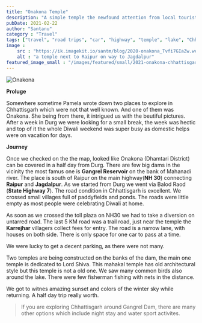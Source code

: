 ```yaml
---
title: "Onakona Temple"
description: "A simple temple the newfound attention from local tourist"
pubDate: 2021-02-22
author: "Santanu"
category : "Travel"
tags: ["travel", "road trips", "car", "highway", "temple", "lake", "Chhattisgarh"]
image : 
    src : "https://ik.imagekit.io/santm/blog/2020-onakona_Tvfi7GIaZw.webp"
    alt : "a temple next to Raipur on way to Jagdalpur"
featured_image_small : "/images/featured/small/2021-onakona-chhattisgarh.jpg"
---
```


<Image src={pic1} alt="Onakona"/>

**Proluge**  

Somewhere sometime Pamela wrote down two places to explore in Chhattisgarh which were not that well known. And one of them was Onakona. She being from there, it intrigued us with the beutiful pictures. After a week in Durg we were looking for a small break, the week was hectic and  top of it the whole Diwali weekend was super busy as domestic helps were on vacation for days. 

**Journey**  

Once we checked on the the map, looked like Onakona (Dhamtari District) can be covered in a half day from Durg. There are few  big dams in the vicinity the most famus one is **Gangrel Reservoir** on the bank of Mahanadi river.  The place is south of Raipur on the main highway(**NH 30**) connecting **Raipur** and **Jagdalpur**.  As we started from Durg we went via Balod Raod (**State Highway 7**). The road condition in Chhattisgarh is excellent. We crossed small villages full of paddyfields and ponds. The roads were little empty as most people were celebrating Diwali at home. 

As soon as we crossed the toll plaza on NH30 we had to take a diversion on untarred road.  The last 5 KM road was a trail road, just near the temple the **Karrejhar** villagers collect fees for entry. The road is a narrow lane, with houses on both side. There is only space for one car to pass at a time. 

We were lucky to get a decent parking, as there were not many.  

Two temples are being constructed on the banks of the dam, the main one temple is dedicated to Lord Shiva. This mahakal temple has old architectural style but this temple is not a old one. We saw many common birds also around the lake. There were few fisherman fishing with nets in the distance.  

We got to witnes amazing sunset and colors of the winter sky while returning. A half day trip really worth.  

>If you are exploring Chhattisgarh around Gangrel Dam, there are many other options which include night stay and water sport activites.  




